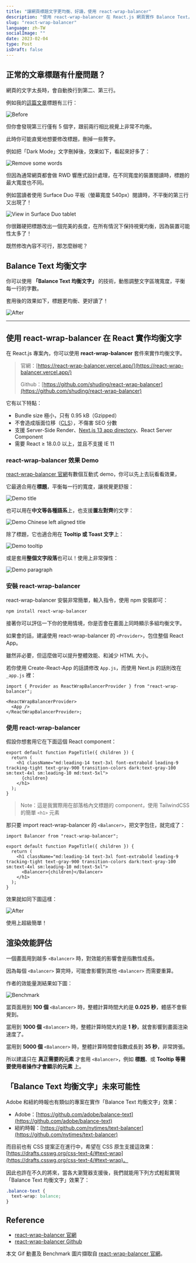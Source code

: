 ```yaml
---
title: "讓網頁標題文字更均衡、好讀，使用 react-wrap-balancer"
description: "使用 react-wrap-balancer 在 React.js 網頁實作 Balance Text，平衡每一行文字寬度，讓視覺更舒服。輕量化簡單易用，支援 React 18 及 Next.js SSR"
slug: "react-wrap-balancer"
language: zh-TW
socialImage: ""
date: 2023-02-04
type: Post
isDraft: false
---
```


## 正常的文章標題有什麼問題？

網頁的文字太長時，會自動換行到第二、第三行。

例如我的[這篇文章](/posts/darkmode-tailwindcss)標題有三行：

![Before](/images/2023-02-04-react-wrap-balancer/before.jpg)

但你會發現第三行僅有 5 個字，跟前兩行相比視覺上非常不均衡。

此時你可能直覺地想要修改標題，刪掉一些贅字。

例如把「Dark Mode」文字刪掉後，效果如下，看起來好多了：

![Remove some words](/images/2023-02-04-react-wrap-balancer/remove-words.jpg)

但因為通常網頁都會做 RWD 響應式設計處理，在不同寬度的裝置閱讀時，標題的最大寬度也不同。

例如當讀者使用 Surface Duo 平板（螢幕寬度 540px）閱讀時，不平衡的第三行又出現了！

![View in Surface Duo tablet](/images/2023-02-04-react-wrap-balancer/view-in-surface-duo.jpg)

你很難硬把標題改出一個完美的長度，在所有情況下保持視覺均衡，因為裝置可能性太多了！

既然修改內容不可行，那怎麼辦呢？

## Balance Text 均衡文字

你可以使用 **「Balance Text 均衡文字」** 的技術，動態調整文字區塊寬度，平衡每一行的字數。

套用後的效果如下，標題更均衡、更好讀了！

![After](/images/2023-02-04-react-wrap-balancer/after.jpg)

---

## 使用 react-wrap-balancer 在 React 實作均衡文字

在 React.js 專案內，你可以使用 **react-wrap-balancer** 套件來實作均衡文字。

> 官網：[https://react-wrap-balancer.vercel.app/](https://react-wrap-balancer.vercel.app/)
>
> Github：[https://github.com/shuding/react-wrap-balancer](https://github.com/shuding/react-wrap-balancer)

它有以下特點：

- Bundle size 極小，只有 0.95 kB（Gzipped）
- 不會造成版面位移（[CLS](https://web.dev/cls/)），不傷害 SEO 分數
- 支援 Server-Side Render、[Next.js 13 app directory](https://beta.nextjs.org/docs/routing/fundamentals#the-app-directory)、React Server Component
- 需要 React ≥ 18.0.0 以上，並且不支援 IE 11

### react-wrap-balancer 效果 Demo

[react-wrap-balancer 官網](https://react-wrap-balancer.vercel.app/)有數個互動式 demo，你可以先上去玩看看效果，

它最適合用在**標題**，平衡每一行的寬度，讓視覺更舒服：

![Demo title](/images/2023-02-04-react-wrap-balancer/demo-title.gif)

也可以用在**中文等各種語系**上，也支援**置左對齊**的文字：

![Demo Chinese left aligned title](/images/2023-02-04-react-wrap-balancer/demo-chinese-left-align-title.gif)

除了標題，它也適合用在 **Tooltip 或 Toast 文字**上：

![Demo tooltip](/images/2023-02-04-react-wrap-balancer/demo-tooltip.gif)

或是套用**整個文字段落**也可以！使用上非常彈性：

![Demo paragraph](/images/2023-02-04-react-wrap-balancer/demo-paragraph.gif)

### 安裝 react-wrap-balancer

react-wrap-balancer 安裝非常簡單，輸入指令，使用 npm 安裝即可：

```bash
npm install react-wrap-balancer
```

接著你可以評估一下你的使用情境，你是否會在畫面上同時顯示多組均衡文字。

如果會的話，建議使用 react-wrap-balancer 的 `<Provider>`，包住整個 React App。

雖然非必要，但這麼做可以提升整體效能、和減少 HTML 大小。

若你使用 Create-React-App 的話請修改 `App.js`，而使用 Next.js 的話則改在 `_app.js` 裡：

```tsx:_app.tsx showLineNumbers {3,5}
import { Provider as ReactWrapBalancerProvider } from "react-wrap-balancer";

<ReactWrapBalancerProvider>
  <App />
</ReactWrapBalancerProvider>;
```

### 使用 react-wrap-balancer

假設你想套用它在下面這個 React component：

```tsx:PageTitle.tsx showLineNumbers
export default function PageTitle({ children }) {
  return (
    <h1 className="md:leading-14 text-3xl font-extrabold leading-9 tracking-tight text-gray-900 transition-colors dark:text-gray-100 sm:text-4xl sm:leading-10 md:text-5xl">
      {children}
    </h1>
  );
}
```

> Note：這是我實際用在部落格內文標題的 component，使用 TailwindCSS 的簡單 `<h1>` 元素

那只要 import react-wrap-balancer 的 `<Balancer>`，把文字包住，就完成了：

```tsx:PageTitle.tsx showLineNumbers {1,6}
import Balancer from "react-wrap-balancer";

export default function PageTitle({ children }) {
  return (
    <h1 className="md:leading-14 text-3xl font-extrabold leading-9 tracking-tight text-gray-900 transition-colors dark:text-gray-100 sm:text-4xl sm:leading-10 md:text-5xl">
      <Balancer>{children}</Balancer>
    </h1>
  );
}
```

效果就如同下圖這樣：

![After](/images/2023-02-04-react-wrap-balancer/after.jpg)

使用上超級簡單！

## 渲染效能評估

一個畫面用到越多 `<Balancer>` 時，對效能的影響會是指數性成長。

因為每個 `<Balancer>` 算完時，可能會影響到其他 `<Balancer>` 而需要重算。

作者的效能量測結果如下圖：

![Benchmark](/images/2023-02-04-react-wrap-balancer/benchmark.jpg)

當頁面用到 **100 個** `<Balancer>` 時，整體計算時間大約是 **0.025 秒**，體感不會察覺到。

當用到 **1000 個** `<Balancer>` 時，整體計算時間大約是 **1 秒**，就會影響到畫面渲染速度了。

當用到 **5000 個** `<Balancer>` 時，整體計算時間會指數成長到 **35 秒**，非常誇張。

所以建議只在 **真正需要的元素** 才套用 `<Balancer>`，例如 **標題**、或 **Tooltip 等需要使用者操作才會顯示的元素** 上。

## 「Balance Text 均衡文字」未來可能性

Adobe 和紐約時報也有類似的專案在實作「Balance Text 均衡文字」效果：

- Adobe：[https://github.com/adobe/balance-text](https://github.com/adobe/balance-text)
- 紐約時報：[https://github.com/nytimes/text-balancer](https://github.com/nytimes/text-balancer)

而目前也有 CSS 提案正在進行中，希望在 CSS 原生支援這效果：[https://drafts.csswg.org/css-text-4/#text-wrap](https://drafts.csswg.org/css-text-4/#text-wrap)。

因此也許在不久的將來，當各大瀏覽器支援後，我們就能用下列方式輕鬆實現「Balance Text 均衡文字」效果了：

```css:style.css {2}
.balance-text {
  text-wrap: balance;
}
```

## Reference

- [react-wrap-balancer 官網](https://react-wrap-balancer.vercel.app/)
- [react-wrap-balancer Github](https://github.com/shuding/react-wrap-balancer)

本文 Gif 動畫及 Benchmark 圖片擷取自 [react-wrap-balancer 官網](https://react-wrap-balancer.vercel.app/)。
